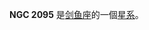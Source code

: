 {{NGCInfoBox|NGCID=NGC 2095|發現者=約翰·弗里德里希·威廉·赫歇爾|發現日期=1835年12月20日|其他編號=ESO 86-SC24|曆元=J2000.0|赤經=5時42分50秒
|赤緯=-67°19'12"|星座=剑鱼座|星體=星系|星等=13.1|表面亮度=|藍等=13.1}}

'''NGC 2095''' 是[[剑鱼座|剑鱼座]]的一個[[星系|星系]]。

{{NGCReference|2095}}
{{Catalogs|NGC=2095}}